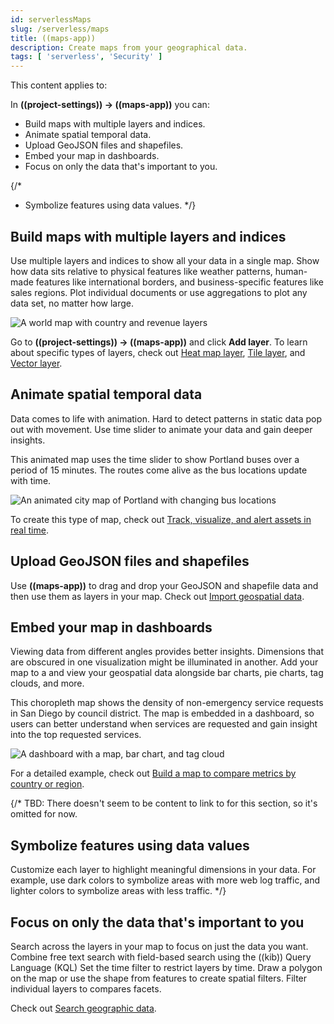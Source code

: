 ```yaml
---
id: serverlessMaps
slug: /serverless/maps
title: ((maps-app))
description: Create maps from your geographical data.
tags: [ 'serverless', 'Security' ]
---
```


<DocBadge template="technical preview" />
This content applies to: <DocBadge template="security" slug="/serverless/security/what-is-security-serverless" />

In **((project-settings)) → ((maps-app))** you can:

- Build maps with multiple layers and indices.
- Animate spatial temporal data.
- Upload GeoJSON files and shapefiles.
- Embed your map in dashboards.
- Focus on only the data that's important to you.

{/*
- Symbolize features using data values.
 */}

## Build maps with multiple layers and indices

Use multiple layers and indices to show all your data in a single map.
Show how data sits relative to physical features like weather patterns, human-made features like international borders, and business-specific features like sales regions.
Plot individual documents or use aggregations to plot any data set, no matter how large.

![A world map with country and revenue layers](../images/sample_data_ecommerce_map.png)

Go to **((project-settings)) → ((maps-app))** and click **Add layer**.
To learn about specific types of layers, check out [Heat map layer](((kibana-ref))/heatmap-layer.html), [Tile layer](((kibana-ref))/tile-layer.html), and [Vector layer](((kibana-ref))/vector-layer.html).

## Animate spatial temporal data

Data comes to life with animation.
Hard to detect patterns in static data pop out with movement.
Use time slider to animate your data and gain deeper insights.

This animated map uses the time slider to show Portland buses over a period of 15 minutes.
The routes come alive as the bus locations update with time.

![An animated city map of Portland with changing bus locations](../images/timeslider_map.gif)

To create this type of map, check out [Track, visualize, and alert assets in real time](((kibana-ref))/asset-tracking-tutorial.html).

## Upload GeoJSON files and shapefiles

Use **((maps-app))** to drag and drop your GeoJSON and shapefile data and then use them as layers in your map.
Check out [Import geospatial data](((kibana-ref))/import-geospatial-data.html).

## Embed your map in dashboards

Viewing data from different angles provides better insights.
Dimensions that are obscured in one visualization might be illuminated in another.
Add your map to a <DocLink id="serverlessElasticsearchExploreYourDataDashboards" text="dashboard"/> and view your geospatial data alongside bar charts, pie charts, tag clouds, and more.

This choropleth map shows the density of non-emergency service requests in San Diego by council district.
The map is embedded in a dashboard, so users can better understand when services are requested and gain insight into the top requested services.

![A dashboard with a map, bar chart, and tag cloud](../images/embed_dashboard_map.jpeg)

For a detailed example, check out [Build a map to compare metrics by country or region](((kibana-ref))/maps-getting-started.html).

{/*
TBD: There doesn't seem to be content to link to for this section, so it's omitted for now.
## Symbolize features using data values

Customize each layer to highlight meaningful dimensions in your data.
For example, use dark colors to symbolize areas with more web log traffic, and lighter colors to symbolize areas with less traffic.
*/}

## Focus on only the data that's important to you

Search across the layers in your map to focus on just the data you want.
Combine free text search with field-based search using the ((kib)) Query Language (KQL)
Set the time filter to restrict layers by time.
Draw a polygon on the map or use the shape from features to create spatial filters.
Filter individual layers to compares facets.

Check out [Search geographic data](((kibana-ref))/maps-search.html).